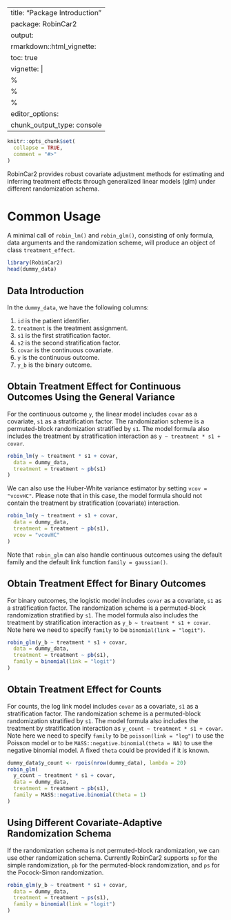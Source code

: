 
---
title: "Package Introduction"
package: RobinCar2
output:
  rmarkdown::html_vignette:
          toc: true
vignette: |
  %\VignetteIndexEntry{Package Introduction}
  %\VignetteEncoding{UTF-8}
  %\VignetteEngine{knitr::rmarkdown}
editor_options:
  chunk_output_type: console
---

```r
knitr::opts_chunk$set(
  collapse = TRUE,
  comment = "#>"
)
```

RobinCar2 provides robust covariate adjustment methods for estimating and
inferring treatment effects through generalized linear models (glm) under
different randomization schema.

# Common Usage
A minimal call of `robin_lm()` and `robin_glm()`, consisting of only formula,
data arguments and the randomization scheme, will produce an object of class
`treatment_effect`.

```r
library(RobinCar2)
head(dummy_data)
```

## Data Introduction

In the `dummy_data`, we have the following columns:

1. `id` is the patient identifier.
1. `treatment` is the treatment assignment.
1. `s1` is the first stratification factor.
1. `s2` is the second stratification factor.
1. `covar` is the continuous covariate.
1. `y` is the continuous outcome.
1. `y_b` is the binary outcome.

## Obtain Treatment Effect for Continuous Outcomes Using the General Variance

For the continuous outcome `y`, the linear model includes `covar` as a covariate,
`s1` as a stratification factor. The randomization scheme is a permuted-block
randomization stratified by `s1`. The model formula also includes the treatment
by stratification interaction as `y ~ treatment * s1 + covar`.

```r
robin_lm(y ~ treatment * s1 + covar,
  data = dummy_data,
  treatment = treatment ~ pb(s1)
)
```

We can also use the Huber-White variance estimator by setting `vcov = "vcovHC"`.
Please note that in this case, the model formula should not contain the
treatment by stratification (covariate) interaction.

```r
robin_lm(y ~ treatment + s1 + covar,
  data = dummy_data,
  treatment = treatment ~ pb(s1),
  vcov = "vcovHC"
)
```

Note that `robin_glm` can also handle continuous outcomes using the default
family and the default link function `family = gaussian()`.

## Obtain Treatment Effect for Binary Outcomes

For binary outcomes, the logistic model includes `covar` as a covariate,
`s1` as a stratification factor. The randomization scheme is a permuted-block
randomization stratified by `s1`. The model formula also includes the treatment
by stratification interaction as `y_b ~ treatment * s1 + covar`. Note here we need
to specify `family` to be `binomial(link = "logit")`.

```r
robin_glm(y_b ~ treatment * s1 + covar,
  data = dummy_data,
  treatment = treatment ~ pb(s1),
  family = binomial(link = "logit")
)
```

## Obtain Treatment Effect for Counts

For counts, the log link model includes `covar` as a covariate,
`s1` as a stratification factor. The randomization scheme is a permuted-block
randomization stratified by `s1`. The model formula also includes the treatment
by stratification interaction as `y_count ~ treatment * s1 + covar`. Note here
we need to specify `family` to be `poisson(link = "log")` to use the Poisson
model or to be `MASS::negative.binomial(theta = NA)` to use the negative
binomial model. A fixed `theta` could be provided if it is known.

```r
dummy_data$y_count <- rpois(nrow(dummy_data), lambda = 20)
robin_glm(
  y_count ~ treatment * s1 + covar,
  data = dummy_data,
  treatment = treatment ~ pb(s1),
  family = MASS::negative.binomial(theta = 1)
)
```

## Using Different Covariate-Adaptive Randomization Schema

If the randomization schema is not permuted-block randomization, we can use
other randomization schema. Currently RobinCar2 supports `sp` for the simple
randomization, `pb` for the permuted-block randomization, and `ps` for the
Pocock-Simon randomization.

```r
robin_glm(y_b ~ treatment * s1 + covar,
  data = dummy_data,
  treatment = treatment ~ ps(s1),
  family = binomial(link = "logit")
)
```
